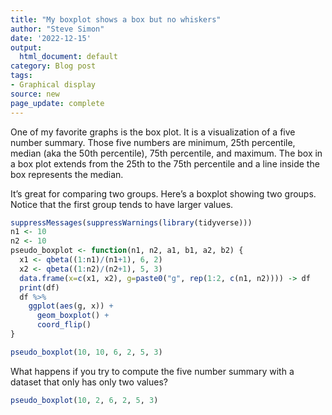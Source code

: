 ```yaml
---
title: "My boxplot shows a box but no whiskers"
author: "Steve Simon"
date: '2022-12-15'
output:
  html_document: default
category: Blog post
tags:
- Graphical display
source: new
page_update: complete
---
```


One of my favorite graphs is the box plot. It is a visualization of a five number summary. Those five numbers are minimum, 25th percentile, median (aka the 50th percentile), 75th percentile, and maximum. The box in a box plot extends from the 25th to the 75th percentile and a line inside the box represents the median.

It's great for comparing two groups. Here's a boxplot showing two groups. Notice that the first group tends to have larger values. 

```r
suppressMessages(suppressWarnings(library(tidyverse)))
n1 <- 10
n2 <- 10
pseudo_boxplot <- function(n1, n2, a1, b1, a2, b2) {
  x1 <- qbeta((1:n1)/(n1+1), 6, 2)
  x2 <- qbeta((1:n2)/(n2+1), 5, 3)
  data.frame(x=c(x1, x2), g=paste0("g", rep(1:2, c(n1, n2)))) -> df
  print(df)
  df %>%
    ggplot(aes(g, x)) +
      geom_boxplot() +
      coord_flip()
}

pseudo_boxplot(10, 10, 6, 2, 5, 3)
```

What happens if you try to compute the five number summary with a dataset that only has only two values?

```r
pseudo_boxplot(10, 2, 6, 2, 5, 3)
```

